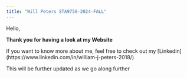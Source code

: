 ```yaml
---
title: "Will Peters STA9750-2024-FALL"
---
```


Hello,

**Thank you for having a look at my Website**

If you want to know more about me, feel free to check out my [Linkedin] (https://www.linkedin.com/in/william-j-peters-2018/) 

This will be further updated as we go along further